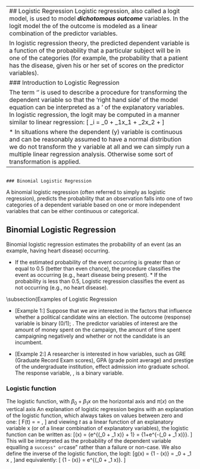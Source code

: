 

------------------------------------------------------------------------------
## Logistic Regression
Logistic regression, also called a logit model, is used to model ***dichotomous outcome*** variables. 
In the logit model the \textbf{log odds} of the outcome is modeled as a linear combination of the predictor variables.

In logistic regression theory, the predicted dependent variable is a function of the probability that a particular subject will be in one of the categories (for example, the probability that a patient has the disease, given his or her set of scores on the predictor variables).


### Introduction to Logistic Regression

The term ‘\textbf{\textit{generalized linear model}}’ is used to describe a procedure for
transforming the dependent variable so that the ‘right hand side’ of the model
equation can be interpreted as a \textbf{‘\textit{linear combination}}’ of the explanatory variables. In logistic regression, the logit may be computed in a manner similar to linear regression:
\[ \eta_i = \beta_0 + \beta_1x_1 + \beta_2x_2 + \ldots  \]

* In situations where the dependent (y) variable is continuous and can be reasonably assumed to have a normal distribution we do not transform the y
variable at all and we can simply run a multiple linear regression analysis. Otherwise some sort of transformation is applied.


---------------------------------------------------------

                                                                                                                                                      ### Binomial Logistic Regression 
A binomial logistic regression (often referred to simply as logistic regression), predicts the probability that an observation falls into one of two categories of a \textbf{dichotomous} dependent variable based on one or more independent variables that can be either continuous or categorical.

## Binomial Logistic Regression
Binomial logistic regression estimates the probability of an event (as an example, having heart disease) occurring. 

*  If the estimated probability of the event occurring is greater than or equal to 0.5 (better than even chance), the procedure classifies the event as occurring (e.g., heart disease being present). *  If the probability is less than 0.5, Logistic regression classifies the event as not occurring (e.g., no heart disease). 


\subsection{Examples of Logistic Regression


* [Example 1:]  Suppose that we are interested in the factors that influence whether a political candidate wins an election.  The outcome (response) variable is binary (0/1); \textit{ win or lose}.  The predictor variables of interest are the amount of money spent on the campaign, the amount of time spent campaigning negatively and whether or not the candidate is an incumbent.

* [Example 2:]  A researcher is interested in how variables, such as GRE (Graduate Record Exam scores), GPA (grade point average) and prestige of the undergraduate institution, effect admission into graduate school. The response variable, \textit{admit/don't admit}, is a binary variable.



### Logistic function 

The logistic function, with $\beta_0 + \beta_1 x$ on the horizontal axis and $\pi(x)$ on the vertical axis
An explanation of logistic regression begins with an explanation of the logistic function, which always takes on values between zero and one:
\[
F(t) = \frac{e^t}{e^t+1} = \frac{1}{1+e^{-t}},
\]
and viewing $t$ as a linear function of an explanatory variable x (or of a linear combination of explanatory variables), the logistic function can be written as:
\[\pi(x) = \frac{e^{(\beta_0 + \beta_1 x)}} {e^{(\beta_0 + \beta_1 x)} + 1} = \frac {1} {1+e^{-(\beta_0 + \beta_1 x)}}.
\]
This will be interpreted as the probability of the dependent variable equalling a ``success" or ``case" rather than a failure or non-case. We also define the inverse of the logistic function, the logit:
\[g(x) = \log \frac {\pi(x)} {1 - \pi(x)} = \beta_0 + \beta_1 x ,
\]and equivalently:
\[\frac{\pi(x)} {1 - \pi(x)} = e^{(\beta_0 + \beta_1 x)}.
\]

